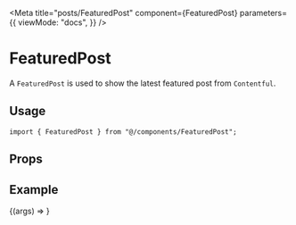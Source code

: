 
<Meta
  title="posts/FeaturedPost"
  component={FeaturedPost}
  parameters={{
    viewMode: "docs",
  }}
/>

# FeaturedPost

A `FeaturedPost` is used to show the latest featured post from `Contentful`.

## Usage

```tsx
import { FeaturedPost } from "@/components/FeaturedPost";
```

## Props

<ArgsTable component={FeaturedPost} />

## Example

<Canvas>
  <Story
    name="Default"
    args={{
      data: {
        title: "Robots invade the world",
        excerpt: {
          excerpt: "The captain says you are a friend. I will not kill you.",
        },
        slug: "/robots",
        featuredImage: mockImage,
      },
      caption: "The droids are coming",
      linkText: "Learn more",
    }}
  >
    {(args) => <FeaturedPost {...args} />}
  </Story>
</Canvas>
